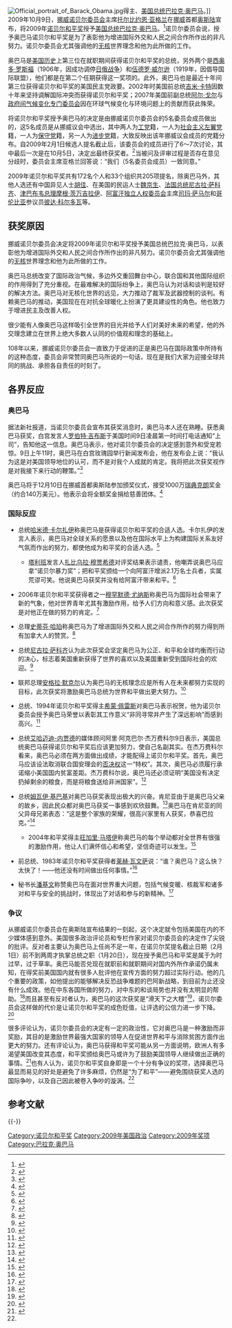 [[File:Official_portrait_of_Barack_Obama.jpg|thumb]]得主、[[美国总统|美国总统]][[巴拉克·奥巴马|巴拉克·奥巴马]]。]]
2009年10月9日，[[挪威诺贝尔委员会|挪威诺贝尔委员会]]主席[[托尔比约恩·亚格兰|托尔比约恩·亚格兰]]在[[挪威|挪威]]首都[[奥斯陆|奥斯陆]]宣布，将2009年[[诺贝尔和平奖|诺贝尔和平奖]]授予[[美国总统|美国总统]][[巴拉克·奥巴马|巴拉克·奥巴马]]。<ref>{{cite web|url=http://nobelprize.org/nobel_prizes/peace/laureates/2009/|title=The Nobel Peace Prize 2009|publisher=Nobel Foundation|date=2009-10-09|accessdate=2009-10-09|archive-date=2009-10-10|archive-url=https://web.archive.org/web/20091010170600/http://nobelprize.org/nobel_prizes/peace/laureates/2009/|dead-url=no}}</ref>诺贝尔委员会说，授予奥巴马诺贝尔和平奖是为了表彰他为增进国际外交和人民之间合作所作出的非凡努力。诺贝尔委员会尤其强调他的[[无核|无核]]世界理念和他为此所做的工作。

奥巴马是[[美国历史|美国历史]]上第三位在就职期间获得诺贝尔和平奖的总统，另外两个是[[西奥多·罗斯福|西奥多·罗斯福]]（1906年，因成功调停[[日俄战争|日俄战争]]）和[[伍德罗·威尔逊|伍德罗·威尔逊]]（1919年，因倡导国际联盟），他们都是在第二个任期获得这一奖项的。此外，奥巴马也是最近十年间第三位获得诺贝尔和平奖的美国民主党政要。2002年时美国前总统[[吉米·卡特|吉米·卡特]]因数十年来坚持调解国际冲突而获得诺贝尔和平奖；2007年美国前副总统[[阿尔·戈尔|阿尔·戈尔]]与[[政府间气候变化专门委员会|政府间气候变化专门委员会]]因在环球气候变化与环境问题上的贡献而获此殊荣。

将诺贝尔和平奖授予奥巴马的决定是由挪威诺贝尔委员会的5名委员会成员做出的，这5名成员是从挪威议会中选出，其中两人为[[工党_(挪威)|工党]]籍，一人为[[社会主义左翼党_(挪威)|社会主义左翼党]]籍，一人为[[保守党_(挪威)|保守党]]籍，另一人为[[進步黨_(挪威)|进步党]]籍，大致反映出该年挪威议会成员的党籍分布。自2009年2月1日候选人提名截止后，该委员会的成员进行了6～7次讨论，其中最后一次是在10月5日，决定出最终获奖者。<ref>{{cite web|url=http://www.nytimes.com/2009/10/10/world/10oslo.html?_r=1&hp|title=Picking the Most Visible of 205 Names|author=Gibbs, Walter|publisher=New York Times|date=2009-10-10|accessdate=2009-10-10|archive-date=2020-09-26|archive-url=https://web.archive.org/web/20200926012905/https://www.nytimes.com/2009/10/10/world/10oslo.html?_r=1&hp|dead-url=no}}</ref>当被问及评审过程是否存在意见分歧时，委员会主席亚格兰回答说：“我们（5名委员会成员）一致同意。”

2009年诺贝尔和平奖共有172名个人和33个组织共205项提名，除奥巴马外，其他人选还有中国异见人士[[胡佳_(社會活動家)|胡佳]]、在美国的民运人士[[魏京生|魏京生]]、[[法国总统|法国总统]][[尼古拉·萨科齐|尼古拉·萨科齐]]、[[津巴布韦总理|津巴布韦总理]][[摩根·茨万吉拉伊|摩根·茨万吉拉伊]]、[[阿富汗独立人权委员会|阿富汗独立人权委员会]]主席[[司玛·萨马尔|司玛·萨马尔]]和[[哥伦比亚|哥伦比亚]]参议员[[彼达·科尔多瓦|彼达·科尔多瓦]]等。

==获奖原因==
挪威诺贝尔委员会决定将2009年诺贝尔和平奖授予美国总统巴拉克·奥巴马，以表彰他为增进国际外交和人民之间合作所作出的非凡努力。诺贝尔委员会尤其强调他的[[无核|无核]]世界理念和他为此所做的工作。

奥巴马总统改变了国际政治气候，多边外交重回舞台中心，联合国和其他国际组织的作用得到了充分重视。在最难解决的国际纷争上，奥巴马认为对话和谈判是较好的解决方法。奥巴马对无核化世界的远见，大力推动了裁军及武器控制的谈判。有赖奥巴马的推动，美国现在在对抗全球暖化上扮演了更具建设性的角色。他也致力于增进民主及改善人权。

很少能有人像奥巴马这样吸引全世界的目光并给予人们对美好未来的希望，他的外交理念建立在世界上绝大多数人认同的价值观和理念的基础上。

108年以来，挪威诺贝尔委员会一直致力于促进的正是奥巴马在国际政策中所持有的这种态度，委员会非常赞同奥巴马所说的一句话，现在是我们大家为迎接全球共同的挑战、承担各自责任的时刻了。

==各界反应==
===奥巴马===
据法新社报道，当诺贝尔委员会宣布其获奖消息时，奥巴马本人还在熟睡。获悉奥巴马获奖，白宫发言人[[罗伯特·吉布斯|罗伯特·吉布斯]]于美国时间9日凌晨第一时间打电话通知“上司”，告知他这一信息。奥巴马表示，他对诺贝尔委员会的决定感到意外和受宠若惊。9日上午11时，奥巴马在白宫玫瑰园举行新闻发布会，他在发布会上说：“我认为这是对美国领导地位的认可，而不是对我个人成就的肯定。我将把此次获奖视作是对我接下来行动的鞭策。”<ref>{{cite web |url=http://www.whitehouse.gov/the_press_office/Remarks-by-the-President-on-Winning-the-Nobel-Peace-Prize/ |title=Remarks by the President on Winning the Nobel Peace Prize |publisher=The White House |date=2009-10-09 |accessdate=2009-10-09 |deadurl=yes |archiveurl=https://wayback.archive-it.org/all/20100410032820/http://www.whitehouse.gov/the_press_office/Remarks-by-the-President-on-Winning-the-Nobel-Peace-Prize/ |archivedate=2010-04-10 }}</ref>

奥巴马将于12月10日在挪威首都奥斯陆参加颁奖仪式，接受1000万[[瑞典克朗|瑞典克朗]]奖金（约合140万美元）。他表示会将全额奖金捐给慈善团体。<ref>{{cite news|author=Kahn, Huma; Yunji de Nies and Karen Travers|title=Obama on Nobel Prize Win: 'This Is Not How I Expected to Wake up This Morning'|publisher=ABC News|date=2009-10-09|accessdate=2009-10-10|url=http://abcnews.go.com/Politics/president-obama-wins-nobel-peace-prize/story?id=8788973|archive-date=2020-12-18|archive-url=https://web.archive.org/web/20201218141602/https://abcnews.go.com/Politics/president-obama-wins-nobel-peace-prize/story?id=8788973|dead-url=no}}</ref>

===国际反应===
*{{AFG}} 总统[[哈米德·卡尔扎伊|哈米德·卡尔扎伊]]称奥巴马是获得诺贝尔和平奖的合适人选。卡尔扎伊的发言人表示，奥巴马对全球关系的愿景以及他在国际水平上为构建国际关系友好气氛而作出的努力，都使他成为和平奖的合适人选。<ref>{{cite web|url=http://news.asiaone.com/News/AsiaOne%2BNews/World/Story/A1Story20091009-172808.html|title=Obama the right man to win Nobel Peace Prize: Karzai|publisher=AFP (via AsiaOne)|date=2009-10-09|accessdate=2009-10-09|archive-date=2018-08-11|archive-url=https://web.archive.org/web/20180811112505/http://news.asiaone.com/News/AsiaOne%2BNews/World/Story/A1Story20091009-172808.html|dead-url=no}}</ref>
**[[塔利班|塔利班]]发言人[[扎比乌拉·穆贾希德|扎比乌拉·穆贾希德]]对评奖结果表示谴责，他嘲弄说奥巴马应拿“诺贝尔暴力奖”；把和平奖颁给一个向阿富汗增派2.1万名士兵者，实属荒谬可笑。他说奥巴马获奖并没有给阿富汗带来和平。<ref>{{cite web|url=http://news.bbc.co.uk/1/hi/world/europe/8298580.stm|title=Obama wins 2009 Nobel Peace Prize|publisher=BBC News Online (BBC)|date=2009-10-09|accessdate=2009-10-09|archive-date=2017-09-08|archive-url=https://web.archive.org/web/20170908133900/http://news.bbc.co.uk/1/hi/world/europe/8298580.stm|dead-url=no}}</ref>
*{{BAN}} 2006年诺贝尔和平奖获得者之一[[穆罕默德·尤纳斯|穆罕默德·尤纳斯]]称奥巴马为国际社会带来了新的气象，他对世界青年尤其有激励作用，给予人们方向和意义感。此次获奖是对他正在做的努力的肯定。<ref>{{cite news |title=World hails Obama Nobel Peace Prize win |url=http://www.middle-east-online.com/english/?id=34849 |publisher=Middle East Online |date=2009-10-09 |accessdate=2009-10-09 |archive-url=https://web.archive.org/web/20110612160423/http://www.middle-east-online.com/english/?id=34849 |archive-date=2011-06-12 |dead-url=yes }}</ref>
*{{CAN}} 总理[[史蒂芬·哈珀|史蒂芬·哈珀]]称奥巴马为了增进国际外交和人民之间合作所作的努力得到所有加拿大人的赞赏。<ref>{{cite web|url=http://news.sympatico.ctv.ca/abc/home/contentposting.aspx?isfa=1&feedname=CTV-TOPSTORIES_V3&showbyline=True&date=true&newsitemid=CTVNews%2f20091009%2fobama_nobel_091009|title=Obama 'deeply humbled, surprised' by peace prize|date=2009-10-09|accessdate=2009-10-10}}{{dead link|date=十一月 2017 |bot=InternetArchiveBot }}</ref>
*{{FRA}} 总统[[尼古拉·萨科齐|尼古拉·萨科齐]]认为此次获奖会坚定奥巴马为公正、和平和全球均衡而行动的决心，标志着美国重新获得了世界的喜欢以及美国重新受到国际社会的欢迎。<ref>{{cite news |title=Nobel de la paix: Sarkozy adresse ses "plus chaleureuses félicitations" à Obama |url=http://tempsreel.nouvelobs.com/depeches/international/20091009.FAP7372/international/ |publisher=Le Nouvel Observateur |agency=Associated Press |date=2009-10-09 |accessdate=2009-10-09}}</ref>
*{{GER}} 联邦总理[[安格拉·默克尔|安格拉·默克尔]]认为奥巴马的无核理念应是所有人在未来都努力实现的目标，此次获奖将激励奥巴马总统为世界和平做出更大努力。<ref>{{cite news |title=World leaders hail Obama's peace prize |url=http://www.euronews.net/2009/10/09/world-leaders-hail-obama-s-peace-prize/ |agency=Euronews |date=2009-10-09 |accessdate=2009-10-09 |archive-date=2009-10-13 |archive-url=https://web.archive.org/web/20091013152733/http://www.euronews.net/2009/10/09/world-leaders-hail-obama-s-peace-prize/ |dead-url=no }}</ref>
*{{ISR}} 总统、1994年诺贝尔和平奖得主[[希蒙·佩雷斯|希蒙·佩雷斯]]对奥巴马表示祝贺，他为诺贝尔委员会授予奥巴马荣誉以表彰其工作意义“非同寻常并产生了深远影响”而感到高兴。<ref>{{cite news |title=Peres to Obama: Under your leadership, peace became an original agenda |url=http://fr.jpost.com/servlet/Satellite?cid=1254861908377&pagename=JPost/JPArticle/ShowFull |publisher=Jerusalem Post |date=2009-10-09 |accessdate=2009-10-09 |deadurl=yes |archiveurl=https://web.archive.org/web/20110716001804/http://fr.jpost.com/servlet/Satellite?cid=1254861908377&pagename=JPost%2FJPArticle%2FShowFull |archivedate=2011-07-16 }}</ref>
*{{IRN}} 总统[[艾哈迈迪-内贾德|艾哈迈迪-内贾德]]的媒体顾问阿里·阿克巴尔·杰万费科尔9日表示，美国总统奥巴马获得诺贝尔和平奖后应该更加努力，使自己名副其实。在杰万费科尔看来，奥巴马必须在两方面做出成绩，才能配得上诺贝尔和平奖。首先，奥巴马应该设法取消联合国安理会的[[否决权|否决权]]这一“特权”。其次，奥巴马必须履行承诺缩小美国国内贫富差距。杰万费科尔说，奥巴马还必须证明“美国没有决定扔掉剩余的粮食，而是将粮食送给非洲国家”。<ref>{{cite web|url=http://news.sohu.com/20091010/n267242354.shtml|title=塔利班嘲弄奥巴马获诺贝尔和平奖 萨科齐拍马屁|publisher=扬子晚报|date=2009-10-10|accessdate=2009-10-10|archive-date=2020-08-20|archive-url=https://web.archive.org/web/20200820120726/http://news.sohu.com/20091010/n267242354.shtml|dead-url=no}}</ref>
*{{KEN}} 总统[[姆瓦伊·基巴基|姆瓦伊·基巴基]]对奥巴马获奖表现出极大的兴奋。肯尼亚由于是奥巴马父亲的故乡，因此民众都对奥巴马获奖一事感到欢欣鼓舞。<ref>{{cite web|url=http://news.sohu.com/20091010/n267246639.shtml|title=奥巴马出乎意料获诺贝尔和平奖 肯尼亚民众欢庆|publisher=中国日报网|date=2009-10-10|accessdate=2009-10-10|archive-date=2020-08-20|archive-url=https://web.archive.org/web/20200820111909/http://news.sohu.com/20091010/n267246639.shtml|dead-url=no}}</ref>奥巴马在肯尼亚的同父异母兄弟表态：“这是整个家族的荣耀，很高兴家里有人获奖，恭喜巴拉克。”<ref>{{cite web|url=http://www.china.com.cn/news/txt/2009-10/09/content_18673596.htm|title=奥巴马获得诺贝尔和平奖 各方回应|publisher=中国网|date=2009-10-09|accessdate=2009-10-10|archive-date=2020-08-20|archive-url=https://web.archive.org/web/20200820141709/http://www.china.com.cn/news/txt/2009-10/09/content_18673596.htm|dead-url=no}}</ref>
**2004年和平奖得主[[旺加里·马塔伊|旺加里·马塔伊]]称奥巴马的每个举动都对全世界有很强的激励作用，他让人们满怀信心和希望，坚信奇迹可以发生。<ref>{{cite web|url=http://www.npr.org/templates/story/story.php?storyId=46|title=Tell Me More|publisher=NPR|accessdate=2009-10-10|archive-date=2012-07-07|archive-url=https://web.archive.org/web/20120707214346/https://www.npr.org/templates/story/story.php?storyId=46|dead-url=no}}</ref>
*{{POL}} 前总统、1983年诺贝尔和平奖获得者[[莱赫·瓦文萨|莱赫·瓦文萨]]说：“谁？奥巴马？这么快？太快了！——他还没有时间做出任何事情。”<ref name=Lech>{{cite news |title=Praise and skepticism greet Obama Nobel award |url=http://www.reuters.com/article/ObamaEconomy/idUSTRE59824J20091009?feedType=RSS&feedName=ObamaEconomy&virtualBrandChannel=10441&pageNumber=2 |publisher=Reuters |date=2009-10-09 |accessdate=2009-10-09 |archive-date=2009-10-12 |archive-url=https://web.archive.org/web/20091012044500/http://www.reuters.com/article/ObamaEconomy/idUSTRE59824J20091009?feedType=RSS&feedName=ObamaEconomy&virtualBrandChannel=10441&pageNumber=2 |dead-url=no }}</ref>
*{{UNO}} 秘书长[[潘基文|潘基文]]称赞奥巴马在面对世界重大问题，包括气候变暖、核裁军和诸多对和平与安全的挑战时，体现出了对话和参与的新精神。<ref>{{cite news |title=UN leaders praise awarding of Nobel Peace Prize to US President Obama |url=http://www.un.org/apps/news/story.asp?NewsID=32477&Cr=obama&Cr1= |publisher=UN News Service |date=2009-10-09 |accessdate=2009-10-09 |archive-date=2009-10-30 |archive-url=https://web.archive.org/web/20091030052023/http://www.un.org/apps/news/story.asp?NewsID=32477&Cr=obama&Cr1= |dead-url=no }}</ref>

===争议===
从挪威诺贝尔委员会在奥斯陆宣布结果的一刻起，这个决定就令包括美国在内的不少媒体感到意外。美国很多政治评论员和专栏作家对诺贝尔委员会的决定作了尖锐的批评。反对者主要认为奥巴马上任尚不足一年，在诺贝尔奖提名截止日期（2月1日）前不到两周才执掌总统之职（1月20日），现在授予奥巴马和平奖是属于为时过早，过于草率。奥巴马能否兑现在就职前和就职期间对国内外所作承诺仍属未知，在得奖前美国国内就有很多人批评他在宣传方面的努力超过实际行动。他的几个重要的政策，如他提出的能够解决反恐战争难题的巴阿新战略，到目前为止还没有什么成效。他在中东各国所做的努力，对中东的和谈局势也并没有太明显的帮助。<ref name="专家">{{cite web|url=http://news.sina.com.cn/c/2009-10-10/093816414339s.shtml|title=奥巴马获和平奖引争议 专家:激励而非奖励|publisher=中国广播网|date=2009-10-10|accessdate=2009-10-10|archive-date=2020-08-20|archive-url=https://web.archive.org/web/20200820114434/http://news.sina.com.cn/c/2009-10-10/093816414339s.shtml|dead-url=no}}</ref>而且甚至有反对者认为，奥巴马的这次获奖是“滑天下之大稽”<ref>{{cite web|url=http://cn.chinareviewnews.com/doc/1010/9/9/7/101099722.html?coluid=0&kindid=0&docid=101099722&mdate=1009202831|title=奥巴马的和平奖　滑天下之大稽|publisher=中国评论新闻网|author=单保伟|date=2009-10-09|accessdate=2009-10-10|archive-date=2020-08-20|archive-url=https://web.archive.org/web/20200820115123/http://cn.chinareviewnews.com/doc/1010/9/9/7/101099722.html?coluid=0&kindid=0&docid=101099722&mdate=1009202831|dead-url=no}}</ref>，诺贝尔委员会这样做的代价是让诺贝尔和平奖的成色贬值，让评选的公信力进一步下降。<ref name="理由">{{cite web|url=http://star.news.sohu.com/20091010/n267245174.shtml|title=奥巴马荣膺和平奖：给个理由先？|publisher=中国江苏网|author=陈在田|date=2009-10-10|accessdate=2009-10-10|archive-date=2020-08-20|archive-url=https://web.archive.org/web/20200820114054/http://star.news.sohu.com/20091010/n267245174.shtml|dead-url=no}}</ref>

很多评论认为，诺贝尔委员会的决定有一定的政治性，它对奥巴马是一种激励而非奖励，其目的是激励世界最强大国家的领导人在促进世界和平与消除贫困方面作出更大的努力。还有评论认为，奥巴马获得和平奖可能从另一方面说明，欧洲人有多渴望美国改变其态度，和平奖颁给奥巴马或许为了鼓励美国领导人继续做出正确的事情。<ref>{{cite web|url=http://world.yzdsb.com.cn/system/2009/10/09/010170022.shtml|title=专家称和平奖颁给奥巴马是笑话|publisher=燕赵都市网|date=2009-10-09|accessdate=2009-10-10|deadurl=yes|archiveurl=https://web.archive.org/web/20091016031735/http://world.yzdsb.com.cn/system/2009/10/09/010170022.shtml|archivedate=2009-10-16}}</ref>也有人认为，诺贝尔和平奖自身即是一个十分有争议的奖项，选择奥巴马最显而易见的好处是避免了许多麻烦，仍然是“为了和平”——避免围绕获奖人选的国际争吵，以及自己因此被卷入争吵的漩涡。<ref name="理由" />

== 参考文献 ==
{{Reflist|2}}

{{-}}
{{诺贝尔和平奖获得者 (2001年-2025年)}}

[[Category:诺贝尔和平奖|Category:诺贝尔和平奖]]
[[Category:2009年美国政治|Category:2009年美国政治]]
[[Category:2009年奖项|Category:2009年奖项]]
[[Category:巴拉克·奥巴马|Category:巴拉克·奥巴马]]